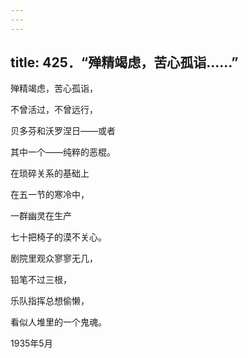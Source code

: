 ```yaml
---
---
---
```

title: 425．“殚精竭虑，苦心孤诣……”
---




殚精竭虑，苦心孤诣，

不曾活过，不曾远行，

贝多芬和沃罗涅日——或者

其中一个——纯粹的恶棍。

在琐碎关系的基础上

在五一节的寒冷中，

一群幽灵在生产

七十把椅子的漠不关心。

剧院里观众寥寥无几，

铅笔不过三根，

乐队指挥总想偷懒，

看似人堆里的一个鬼魂。

1935年5月